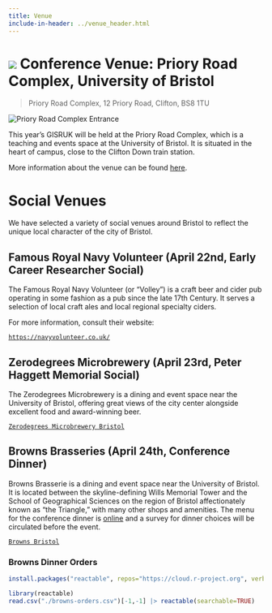 ```yaml
---
title: Venue
include-in-header: ../venue_header.html
---
```


# ![](https://raw.githubusercontent.com/pointhi/leaflet-color-markers/master/img/marker-icon-blue.png) Conference Venue: Priory Road Complex, University of Bristol

> Priory Road Complex, 12 Priory Road, Clifton, BS8 1TU

![](https://keystoneacademic-res.cloudinary.com/image/upload/f_auto/q_auto/g_auto/w_650/dpr_2.0/element/24/241331_2336_10016853.png "Priory Road Complex Entrance")

This year's GISRUK will be held at the Priory Road Complex, which is a teaching and events space at the University of Bristol. It is situated in the heart of campus, close to the Clifton Down train station.

More information about the venue can be found [here](https://www.bristol.ac.uk/venues/meetings/priory-road-complex/).

# Social Venues

We have selected a variety of social venues around Bristol to reflect the unique local character of the city of Bristol.

## Famous Royal Navy Volunteer (April 22nd, Early Career Researcher Social)

The Famous Royal Navy Volunteer (or "Volley") is a craft beer and cider pub operating in some fashion as a pub since the late 17th Century. It serves a selection of local craft ales and local regional specialty ciders.

For more information, consult their website:

[`https://navyvolunteer.co.uk/`](https://navyvolunteer.co.uk/)

## Zerodegrees Microbrewery (April 23rd, Peter Haggett Memorial Social)

The Zerodegrees Microbrewery is a dining and event space near the University of Bristol, offering great views of the city center alongside excellent food and award-winning beer.

[`Zerodegrees Microbrewery Bristol`](https://www.zerodegrees.co.uk/restaurants/zerodegrees-microbrewery-bristol/)

## Browns Brasseries (April 24th, Conference Dinner)

Browns Brasserie is a dining and event space near the University of Bristol. It is located between the skyline-defining Wills Memorial Tower and the School of Geographical Sciences on the region of Bristol affectionately known as "the Triangle," with many other shops and amenities. The menu for the conference dinner is [online](browns-menu.pdf) and a survey for dinner choices will be circulated before the event.

[`Browns Bristol`](https://www.browns-restaurants.co.uk/restaurants/southwest/bristol#/)


### Browns Dinner Orders


```r
install.packages("reactable", repos="https://cloud.r-project.org", verbose=F)
```

```r
library(reactable)
read.csv("./browns-orders.csv")[-1,-1] |> reactable(searchable=TRUE)
```
